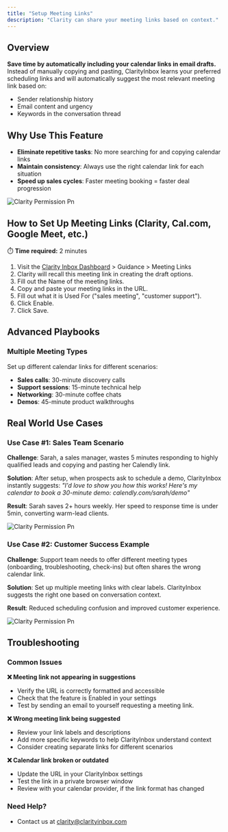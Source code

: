 ```yaml
---
title: "Setup Meeting Links"
description: "Clarity can share your meeting links based on context."
---
```


## Overview 

**Save time by automatically including your calendar links in email drafts.** Instead of manually copying and pasting, ClarityInbox learns your preferred scheduling links and will automatically suggest the most relevant meeting link based on:
- Sender relationship history
- Email content and urgency
- Keywords in the conversation thread

## Why Use This Feature

- **Eliminate repetitive tasks**: No more searching for and copying calendar links
- **Maintain consistency**: Always use the right calendar link for each situation
- **Speed up sales cycles**: Faster meeting booking = faster deal progression

![Clarity Permission Pn](/images/meeting-links.png)

## How to Set Up Meeting Links  (Clarity, Cal.com, Google Meet, etc.)

⏱️ **Time required:** 2 minutes

1. Visit the [Clarity Inbox Dashboard](https://app.clarityinbox.com/dashboard) \> Guidance \> Meeting Links
2. Clarity will recall this meeting link in creating the draft options.
3. Fill out the Name of the meeting links.
4. Copy and paste your meeting links in the URL.
5. Fill out what it is Used For ("sales meeting", "customer support").
6. Click Enable.
7. Click Save.

## Advanced Playbooks

### Multiple Meeting Types

Set up different calendar links for different scenarios:

- **Sales calls**: 30-minute discovery calls
- **Support sessions**: 15-minute technical help
- **Networking**: 30-minute coffee chats
- **Demos**: 45-minute product walkthroughs

## Real World Use Cases

### Use Case #1: Sales Team Scenario

**Challenge**: Sarah, a sales manager, wastes 5 minutes responding to highly qualified leads and copying and pasting her Calendly link.

**Solution**: After setup, when prospects ask to schedule a demo, ClarityInbox instantly suggests: _"I'd love to show you how this works! Here's my calendar to book a 30-minute demo: calendly.com/sarah/demo"_

**Result**: Sarah saves 2+ hours weekly. Her speed to response time is under 5min, converting warm-lead clients.

![Clarity Permission Pn](/images/calendly.png)

### Use Case #2: Customer Success Example

**Challenge**: Support team needs to offer different meeting types (onboarding, troubleshooting, check-ins) but often shares the wrong calendar link.

**Solution**: Set up multiple meeting links with clear labels. ClarityInbox suggests the right one based on conversation context.

**Result**: Reduced scheduling confusion and improved customer experience.

![Clarity Permission Pn](/images/cal.png)

## Troubleshooting

### Common Issues

**❌ Meeting link not appearing in suggestions**

- Verify the URL is correctly formatted and accessible
- Check that the feature is Enabled in your settings
- Test by sending an email to yourself requesting a meeting link.

**❌ Wrong meeting link being suggested**

- Review your link labels and descriptions
- Add more specific keywords to help ClarityInbox understand context
- Consider creating separate links for different scenarios

**❌ Calendar link broken or outdated**

- Update the URL in your ClarityInbox settings
- Test the link in a private browser window
- Review with your calendar provider, if the link format has changed

### Need Help?

- Contact us at [clarity@clarityinbox.com](mailto:clarity@clarityinbox.com)
